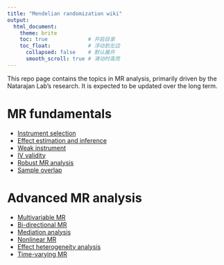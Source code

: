 ```yaml
---
title: "Mendelian randomization wiki"
output: 
  html_document:
    theme: brite
    toc: true             # 开启目录
    toc_float:            # 浮动到左边
      collapsed: false    # 默认展开
      smooth_scroll: true # 滑动时高亮
---
```


This repo page contains the topics in MR analysis, primarily driven by the Natarajan Lab’s research. It is expected to be updated over the long term.

# MR fundamentals

-   [Instrument selection](test1.html)
-   [Effect estimation and inference](test2.html)
-   [Weak instrument](test2.html)
-   [IV validity](test2.html)
-   [Robust MR analysis](robustMR.html)
-   [Sample overlap](test2.html)

# Advanced MR analysis

-   [Multivariable MR](test1.html)
-   [Bi-directional MR](test1.html)
-   [Mediation analysis](test1.html)
-   [Nonlinear MR](test1.html)
-   [Effect heterogeneity analysis](test1.html)
-   [Time-varying MR](test1.html)
